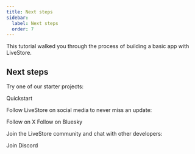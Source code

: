 ```yaml
---
title: Next steps
sidebar:
  label: Next steps
  order: 7
---
```



This tutorial walked you through the process of building a basic app with LiveStore.

## Next steps

Try one of our starter projects:

<LinkButton href="/getting-started/">Quickstart</LinkButton>

Follow LiveStore on social media to never miss an update:

<LinkButton href="https://x.com/livestoredev">Follow on X</LinkButton>
<LinkButton href="https://bsky.app/profile/livestoredev.bsky.social">Follow on Bluesky</LinkButton>

Join the LiveStore community and chat with other developers:

<LinkButton href="https://discord.gg/RbMcjUAPd7/">Join Discord</LinkButton>
